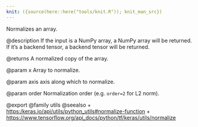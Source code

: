 ```yaml
---
knit: ({source(here::here("tools/knit.R")); knit_man_src})
---
```

Normalizes an array.

@description
If the input is a NumPy array, a NumPy array will be returned.
If it's a backend tensor, a backend tensor will be returned.

@returns
    A normalized copy of the array.

@param x
Array to normalize.

@param axis
axis along which to normalize.

@param order
Normalization order (e.g. `order=2` for L2 norm).

@export
@family utils
@seealso
+ <https:/keras.io/api/utils/python_utils#normalize-function>
+ <https://www.tensorflow.org/api_docs/python/tf/keras/utils/normalize>
